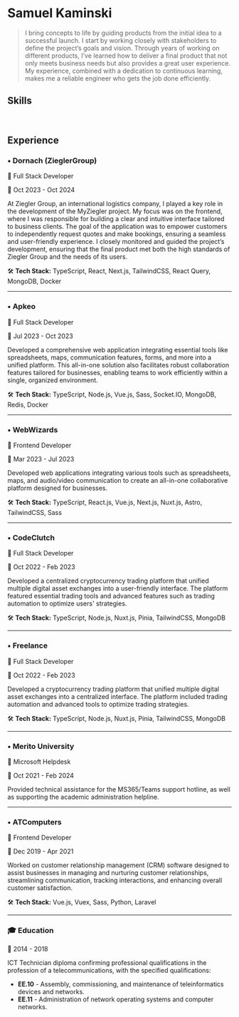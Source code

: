 
# Samuel Kaminski
> I bring concepts to life by guiding products from the initial idea to a successful launch. I start by working closely with stakeholders to define the project’s goals and vision. Through years of working on different products, I’ve learned how to deliver a final product that not only meets business needs but also provides a great user experience. My experience, combined with a dedication to continuous learning, makes me a reliable engineer who gets the job done efficiently.

<Contact />

## Skills

<Skills />

<br/>

<div className="break-before-page">

## Experience

### • Dornach (ZieglerGroup)

💼 Full Stack Developer

📆 Oct 2023 - Oct 2024

At Ziegler Group, an international logistics company, I played a key role in the development of the MyZiegler project. My focus was on the frontend, where I was responsible for building a clear and intuitive interface tailored to business clients. The goal of the application was to empower customers to independently request quotes and make bookings, ensuring a seamless and user-friendly experience. I closely monitored and guided the project’s development, ensuring that the final product met both the high standards of Ziegler Group and the needs of its users.

🛠️ **Tech Stack:** TypeScript, React, Next.js, TailwindCSS, React Query, MongoDB, Docker

---

### • Apkeo

💼 Full Stack Developer

📆 Jul 2023 - Oct 2023

Developed a comprehensive web application integrating essential tools like spreadsheets, maps, communication features, forms, and more into a unified platform. This all-in-one solution also facilitates robust collaboration features tailored for businesses, enabling teams to work efficiently within a single, organized environment.

🛠️ **Tech Stack:** TypeScript, Node.js, Vue.js, Sass, Socket.IO, MongoDB, Redis, Docker


---
</div>
<div className="break-before-page">

### • WebWizards

💼 Frontend Developer

📆 Mar 2023 - Jul 2023

Developed web applications integrating various tools such as spreadsheets, maps, and audio/video communication to create an all-in-one collaborative platform designed for businesses.

🛠️ **Tech Stack:** TypeScript, React.js, Vue.js, Next.js, Nuxt.js, Astro, TailwindCSS, Sass


---

### • CodeClutch

💼 Full Stack Developer

📆 Oct 2022 - Feb 2023

Developed a centralized cryptocurrency trading platform that unified multiple digital asset exchanges into a user-friendly interface. The platform featured essential trading tools and advanced features such as trading automation to optimize users' strategies.

🛠️ **Tech Stack:** TypeScript, Node.js, Nuxt.js, Pinia, TailwindCSS, MongoDB


---
</div>
<div className="break-before-page">

### • Freelance

💼 Full Stack Developer

📆 Oct 2022 - Feb 2023

Developed a cryptocurrency trading platform that unified multiple digital asset exchanges into a centralized interface. The platform included trading automation and advanced tools to optimize trading strategies.

🛠️ **Tech Stack:** TypeScript, Node.js, Nuxt.js, Pinia, TailwindCSS, MongoDB

---

### • Merito University

💼 Microsoft Helpdesk

📆 Oct 2021 - Feb 2024

Provided technical assistance for the MS365/Teams support hotline, as well as supporting the academic administration helpline.

---

### • ATComputers

💼 Frontend Developer

📆 Dec 2019 - Apr 2021

Worked on customer relationship management (CRM) software designed to assist businesses in managing and nurturing customer relationships, streamlining communication, tracking interactions, and enhancing overall customer satisfaction.

🛠️ **Tech Stack:** Vue.js, Vuex, Sass, Python, Laravel

</div>

---

### 🎓 Education

📅 2014 - 2018

ICT Technician diploma confirming professional qualifications in the profession of a telecommunications,
with the specified qualifications:
* **EE.10** - Assembly, commissioning, and maintenance of teleinformatics devices and networks.
* **EE.11** - Administration of network operating systems and computer networks.
